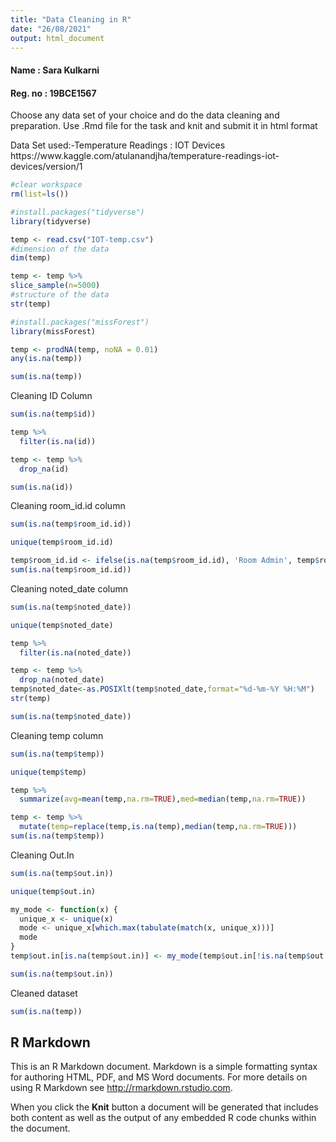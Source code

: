 ```yaml
---
title: "Data Cleaning in R"
date: "26/08/2021"
output: html_document
---
```

#### Name : Sara Kulkarni
#### Reg. no : 19BCE1567

Choose any data set of your choice and do the data cleaning and preparation. Use .Rmd file for the task and knit and submit it in html format

Data Set used:-Temperature Readings : IOT Devices https://www.kaggle.com/atulanandjha/temperature-readings-iot-devices/version/1

```r
#clear workspace
rm(list=ls())

#install.packages("tidyverse")
library(tidyverse)
```

```r
temp <- read.csv("IOT-temp.csv")
#dimension of the data
dim(temp)
```

```r
temp <- temp %>% 
slice_sample(n=5000)
#structure of the data
str(temp)
```

```r
#install.packages("missForest")
library(missForest)
```

```r
temp <- prodNA(temp, noNA = 0.01)
any(is.na(temp))
```

```r
sum(is.na(temp))
```

Cleaning ID Column

```r
sum(is.na(temp$id))
```

```r
temp %>%
  filter(is.na(id))
```

```r
temp <- temp %>%
  drop_na(id)

sum(is.na(id))
```

Cleaning room_id.id column

```r
sum(is.na(temp$room_id.id))
```

```r
unique(temp$room_id.id)

temp$room_id.id <- ifelse(is.na(temp$room_id.id), 'Room Admin', temp$room_id.id)
sum(is.na(temp$room_id.id))
```

Cleaning noted_date column

```r
sum(is.na(temp$noted_date))
```

```r
unique(temp$noted_date)
```


```r
temp %>%
  filter(is.na(noted_date))
```

```r
temp <- temp %>%
  drop_na(noted_date)
temp$noted_date<-as.POSIXlt(temp$noted_date,format="%d-%m-%Y %H:%M")
str(temp)
```

```r
sum(is.na(temp$noted_date))
```

Cleaning temp column

```r
sum(is.na(temp$temp))
```

```r
unique(temp$temp)
```
```r
temp %>%
  summarize(avg=mean(temp,na.rm=TRUE),med=median(temp,na.rm=TRUE))
```  


```r
temp <- temp %>%
  mutate(temp=replace(temp,is.na(temp),median(temp,na.rm=TRUE)))
sum(is.na(temp$temp))  
```

Cleaning Out.In

```r
sum(is.na(temp$out.in))
```

```r
unique(temp$out.in)
```

```r
my_mode <- function(x) {                                     
  unique_x <- unique(x)
  mode <- unique_x[which.max(tabulate(match(x, unique_x)))]
  mode
}
temp$out.in[is.na(temp$out.in)] <- my_mode(temp$out.in[!is.na(temp$out.in)])                 

sum(is.na(temp$out.in))
```

Cleaned dataset

```r
sum(is.na(temp))
```
## R Markdown

This is an R Markdown document. Markdown is a simple formatting syntax for authoring HTML, PDF, and MS Word documents. For more details on using R Markdown see <http://rmarkdown.rstudio.com>.

When you click the **Knit** button a document will be generated that includes both content as well as the output of any embedded R code chunks within the document.